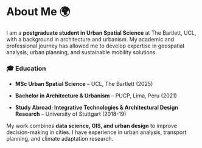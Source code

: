 # About Me 🌍

I am a **postgraduate student in Urban Spatial Science** at The Bartlett, UCL, with a background in architecture and urbanism. My academic and professional journey has allowed me to develop expertise in geospatial analysis, urban planning, and sustainable mobility solutions.

### 🎓 Education

-   **MSc Urban Spatial Science** – UCL, The Bartlett (2025)

-   **Bachelor in Architecture & Urbanism** – PUCP, Lima, Peru (2021)

-   **Study Abroad: Integrative Technologies & Architectural Design Research** – University of Stuttgart (2018-19)

My work combines **data science, GIS, and urban design** to improve decision-making in cities. I have experience in urban analysis, transport planning, and climate adaptation research.
